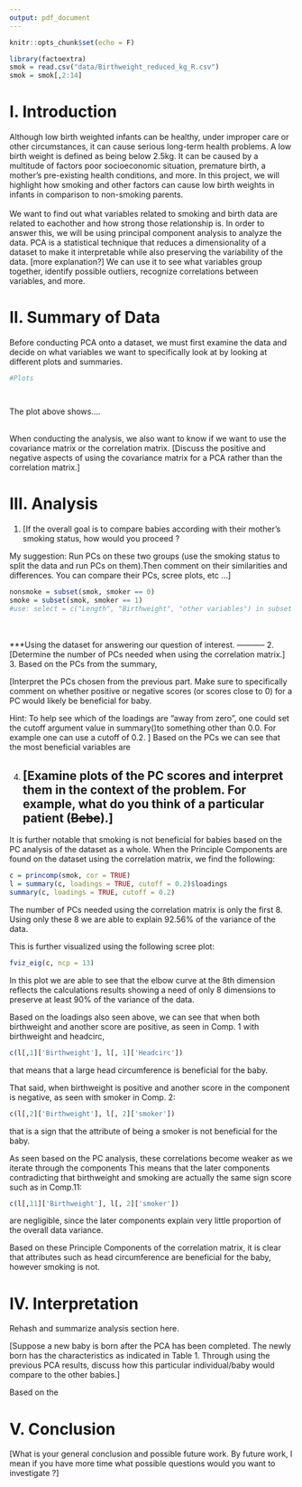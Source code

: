 ```yaml
---
output: pdf_document
---
```


```r
knitr::opts_chunk$set(echo = F)
```

\begin{center}
\vspace*{10\baselineskip}
\LARGE{\textbf{Project 1: PCA Analysis on a Birth Weight Dataset}}\\
\vspace*{19\baselineskip}
\normalsize{Trevor Carpenter, Christina De Cesaris, Michelle Tran}\\
STA 135: Multivariate Data Analysis\\
Professor Maxime Pouokam\\
University of California, Davis\\
May 4, 2021
\end{center}

\clearpage

```r
library(factoextra)
smok = read.csv("data/Birthweight_reduced_kg_R.csv")
smok = smok[,2:14]
```

# I. Introduction
Although low birth weighted infants can be healthy, under improper care or other circumstances, it can cause serious long-term health problems. A low birth weight is defined as being below 2.5kg. It can be caused by a multitude of factors \textemdash poor socioeconomic situation, premature birth, a mother's pre-existing health conditions, and more. In this project, we will highlight how smoking and other factors can cause low birth weights in infants in comparison to non-smoking parents. \
\
We want to find out what variables related to smoking and birth data are related to eachother and how strong those relationship is. In order to answer this, we will be using principal component analysis to analyze the data. PCA is a statistical technique that reduces a dimensionality of a dataset to make it interpretable while also preserving the variability of the data. [more explanation?] We can use it to see what variables group together, identify possible outliers, recognize correlations between variables, and more. 

# II. Summary of Data
Before conducting PCA onto a dataset, we must first examine the data and decide on what variables we want to specifically look at by looking at different plots and summaries.  \

```r
#Plots




```
The plot above shows.... \
\

When conducting the analysis, we also want to know if we want to use the covariance matrix or the correlation matrix. [Discuss the positive and negative aspects of using the covariance matrix for a PCA rather than the correlation matrix.]


# III. Analysis


1. 
[If the overall goal is to compare babies according with their mother’s smoking status, how would you proceed ?

My suggestion:  Run PCs on these two groups (use the smoking status to split the data and run PCs on them).Then comment on their similarities and differences.  You can compare their PCs, scree plots, etc ...] \

```r
nonsmoke = subset(smok, smoker == 0)
smoke = subset(smok, smoker == 1)
#use: select = c("Length", "Birthweight", "other variables") in subset fcn for specific columns 
```

\
\
***Using the dataset for answering our question of interest. 
-----------
2.
[Determine the number of PCs needed when using the correlation matrix.]
3. Based on the PCs from the summary, 

[Interpret  the  PCs  chosen  from  the  previous  part. Make sure to specifically  comment  on  whether  positive  or negative scores (or scores close to 0) for a PC would likely be beneficial for baby.

Hint: To help see which of the loadings are “away from zero”, one could set the cutoff argument value in summary()to something other than 0.0.  For example one can use a cutoff of 0.2. ]
Based on the PCs we can see that the most beneficial variables are 

4.
[Examine plots of the PC scores and interpret them in the context of the problem. For example, what do you think of a particular patient (~~Bebe~~).]
-----------

It is further notable that smoking is not beneficial for babies based on the PC analysis of the dataset as a whole. When the Principle Components are found on the dataset using the correlation matrix, we find the following:

```r
c = princomp(smok, cor = TRUE)
l = summary(c, loadings = TRUE, cutoff = 0.2)$loadings
summary(c, loadings = TRUE, cutoff = 0.2)
```

The number of PCs needed using the correlation matrix is only the first 8. Using only these 8 we are able to explain 92.56% of the variance of the data. 

This is further visualized using the following scree plot:

```r
fviz_eig(c, ncp = 13)
```

In this plot we are able to see that the elbow curve at the 8th dimension reflects the calculations results showing a need of only 8 dimensions to preserve at least 90% of the variance of the data.

Based on the loadings also seen above, we can see that when both birthweight and another score are positive, as seen in Comp. 1 with birthweight and headcirc, 
```r
c(l[,1]['Birthweight'], l[, 1]['Headcirc'])
```
that means that a large head circumference is beneficial for the baby. 


That said, when birthweight is positive and another score in the component is negative, as seen with smoker in Comp. 2:
```r
c(l[,2]['Birthweight'], l[, 2]['smoker'])
``` 
that is a sign that the attribute of being a smoker is not beneficial for the baby.

As seen based on the PC analysis, these correlations become weaker as we iterate through the components This means that the later components contradicting that birthweight and smoking are actually the same sign score such as in Comp.11:
```r
c(l[,11]['Birthweight'], l[, 2]['smoker'])
```
are negligible, since the later components explain very little proportion of the overall data variance.

Based on these Principle Components of the correlation matrix, it is clear that attributes such as head circumference are beneficial for the baby, however smoking is not.





# IV. Interpretation
Rehash and summarize analysis section here.

[Suppose a new baby is born after the PCA has been completed. The newly born has the characteristics as indicated in Table 1.  Through using the previous PCA results, discuss how this particular individual/baby would compare to the other babies.]

Based on the 

# V. Conclusion
[What is your general conclusion and possible future work. By future work, I mean if you have more time what possible questions would you want to investigate ?]








\clearpage

\subsection*{Appendix: R Script}

```r

```

